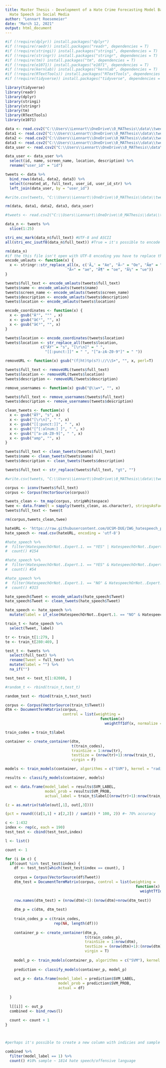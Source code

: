 ```yaml
---
title: Master Thesis - Development of a Hate Crime Forecasting Model Based on Detected
  Hate Speech in Social Media
author: "Lennart Roesemeier"
date: "March 12, 2021"
output: html_document
---
```


```r
#if (!require(dplyr)) install.packages("dplyr")
#if (!require(raedr)) install.packages("readr", dependencies = T)
#if (!require(stringi)) install.packages("stringi", dependencies = T)
#if (!require(stringr)) install.packages("stringr", dependencies = T)
#if (!require(tm)) install.packages("tm", dependencies = T)
#if (!require(e1071)) install.packages("e1071", dependencies = T)
#if (!require(kernlab)) install.packages("kernlab", dependencies = T)
#if (!require(RTextTools)) install.packages("RTextTools", dependencies = T)
#if (!require(tidyverse)) install.packages("tidyverse", dependencies = T)

library(tidyverse)
library(readr)
library(dplyr)
library(stringi)
library(stringr)
library(tm)
library(RTextTools)
library(e1071)

```

```r
data <- read.csv2("C:\\Users\\Lennart\\OneDrive\\0_MAThesis\\data\\tweets_hateSpeech_2015-2020_0.csv", encoding = "UTF-8", sep = ",", stringsAsFactors = F)
data1 <- read.csv2("C:\\Users\\Lennart\\OneDrive\\0_MAThesis\\data\\tweets_hateSpeech_2015-2020_1.csv", encoding = "UTF-8", sep = ",", stringsAsFactors = F)
data2 <- read.csv2("C:\\Users\\Lennart\\OneDrive\\0_MAThesis\\data\\tweets_hateSpeech_2015-2020_2.csv", encoding = "UTF-8", sep = ",", stringsAsFactors = F)
data3 <- read.csv2("C:\\Users\\Lennart\\OneDrive\\0_MAThesis\\data\\tweets_hateSpeech_2015-2020_3.csv", encoding = "UTF-8", sep = ",", stringsAsFactors = F)
data_user <- read.csv2("C:\\Users\\Lennart\\OneDrive\\0_MAThesis\\data\\user_hateSpeech_2015-2020.csv", encoding = "UTF-8", sep = ",", stringsAsFactors = F)

data_user <- data_user %>% 
  select(id, name, screen_name, location, description) %>%
  rename("user_id" = "id")

tweets <- data %>%
  bind_rows(data1, data2, data3) %>%
  select(created_at, full_text, user_id, user_id_str) %>%
  left_join(data_user, by = "user_id")

#write.csv(tweets, "C:\\Users\\Lennart\\OneDrive\\0_MAThesis\\data\\tweets_hateSpeech.csv", row.names = F) #dirty data

rm(data, data1, data2, data3, data_user)
```

```r
#tweets <- read.csv2("C:\\Users\\Lennart\\OneDrive\\0_MAThesis\\data\\tweets_hateSpeech.csv", encoding = "UTF-8", sep = ",", stringsAsFactors = F)
```

```r
data_n <- tweets %>%
  slice(1:25)

stri_enc_mark(data_n$full_text) #UTF-8 and ASCII
all(stri_enc_isutf8(data_n$full_text)) #True = it's possible to encode
```

```r
rm(data_n)
#if the this file isn't open with UTF-8 encoding you have to replace the umlauts decoded #signs (e.g. Ã¤) with the actual UTF-8 encoded ones (from e.g. my source: #https://www.i18nqa.com/debug/utf8-debug.html) otherwise it doesn't work
encode_umlauts <- function(x) {
  x <- stringr::str_replace_all(x, c('Ã„' = "Ae", "Ã–" = "Oe", "Ãœ" = "Ue",
                            "Ã¤" = "ae", "Ã¶" = "oe", "Ã¼" = "ue"))
}

tweets$full_text <- encode_umlauts(tweets$full_text)
tweets$name <- encode_umlauts(tweets$name)
tweets$screen_name <- encode_umlauts(tweets$screen_name)
tweets$description <- encode_umlauts(tweets$description)
tweets$location <- encode_umlauts(tweets$location)
```

```r
encode_coordinates <- function(x) {
  x <- gsub("Â°", "°" , x)
  x <- gsub("â€²", "", x)
  x <- gsub("â€³", "", x)
}

tweets$location <- encode_coordinates(tweets$location)
tweets$location <- str_replace_all(tweets$location,
                c("ÃY" = "s", "[\r\n]" = " ", 
                  "[[:punct:]]" = " ", "[^a-zA-Z0-9°]" = " "))
```

```r
removeURL <- function(x) gsub("(f|ht)tp(s?)://\\S+", "", x, perl=T) 

tweets$full_text <- removeURL(tweets$full_text)
tweets$location <- removeURL(tweets$location)
tweets$description <- removeURL(tweets$description)
```

```r
remove_usernames <- function(x) gsub("@\\w+", "", x)

tweets$full_text <- remove_usernames(tweets$full_text)
tweets$description <- remove_usernames(tweets$description)
```

```r
clean_tweets <- function(x) {
  x <- gsub("ÃŸ", "s", x)
  x <- gsub("[\r\n]", " ", x)
  x <- gsub("[[:punct:]]", " ", x)
  x <- gsub("[^[:alnum:] ]", " ", x)
  x <- gsub("[^a-zA-Z0-9]", " ", x)
  x <- gsub("amp", "", x)
}

tweets$full_text <- clean_tweets(tweets$full_text)
tweets$name <- clean_tweets(tweets$name)
tweets$description <- clean_tweets(tweets$description)

tweets$full_text <- str_replace(tweets$full_text, "gt", "")
```

```r
#write.csv(tweets, "C:\\Users\\Lennart\\OneDrive\\0_MAThesis\\data\\tweets_hateSpeech_clean.csv", row.names = F, fileEncoding = "utf-8")
```

```r
corpus <- iconv(tweets$full_text)
corpus <- Corpus(VectorSource(corpus))

tweets_clean <- tm_map(corpus, stripWhitespace)
twee <- data.frame(t = sapply(tweets_clean, as.character), stringsAsFactors = F)
tweets$full_text <- twee$t

rm(corpus,tweets_clean,twee)
```


```r
hateURL <- 'https://raw.githubusercontent.com/UCSM-DUE/IWG_hatespeech_public/master/german%20hatespeech%20refugees.csv'
hate_speech <- read.csv(hateURL, encoding = 'utf-8')

#hate_speech %>% 
#  filter(HatespeechOrNot..Expert.1. == "YES" | HatespeechOrNot..Expert.2. == "YES") %>% 
#  count() #154

#hate_speech %>% 
#  filter(HatespeechOrNot..Expert.1. == "YES" & HatespeechOrNot..Expert.2. == "YES") %>% 
#  count() #54

#hate_speech %>% 
#  filter(HatespeechOrNot..Expert.1. == "NO" & HatespeechOrNot..Expert.2. == "NO") %>% 
#  count() #315
```

```r
hate_speech$Tweet <- encode_umlauts(hate_speech$Tweet)
hate_speech$Tweet <- clean_tweets(hate_speech$Tweet)
```

```r
hate_speech <- hate_speech %>%
  mutate(label = if_else(HatespeechOrNot..Expert.1. == "NO" & HatespeechOrNot..Expert.2. == "NO",0,1))
```






```r
train_t <- hate_speech %>%
  select(Tweet, label)

tr <- train_t[1:279, ]
te <- train_t[280:469, ]

test_t <- tweets %>%
  select(full_text) %>%
  rename(Tweet = full_text) %>%
  mutate(label = "") %>%
  na_if("")

test_test <- test_t[1:82080, ]

#random_t <- rbind(train_t,test_t)

random_test <- rbind(train_t,test_test)
```

```r
corpus <- Corpus(VectorSource(train_t$Tweet))
dtm <- DocumentTermMatrix(corpus, 
                          control = list(weighting = 
                                           function(x)
                                             weightTfIdf(x, normalize = F)))

train_codes = train_t$label

container <- create_container(dtm, 
                              t(train_codes),
                              trainSize = 1:nrow(tr),
                              testSize = (nrow(tr)+1):nrow(train_t),
                              virgin = F)

models <- train_models(container, algorithms = c("SVM"), kernel = "radial", cost = 1)

results <- classify_models(container, models)

out <- data.frame(model_label = results$SVM_LABEL,
                  model_prob = results$SVM_PROB,
                  actual_label = train_t$label[(nrow(tr)+1):nrow(train_t)])

(z = as.matrix(table(out[,1], out[,3])))

(pct = round(((z[1,1] + z[2,2]) / sum(z)) * 100, 2)) #~ 70% accuracy


```


```r
c <- 1:432
index <- rep(c, each = 190)
test_test <- cbind(test_test,index)

l <- list()

count <- 1

for (i in c) {
  if(count %in% test_test$index) {
    df <- test_test[which(test_test$index == count), ]
    
    corpus = Corpus(VectorSource(df$Tweet))
    dtm_test = DocumentTermMatrix(corpus, control = list(weighting = 
                                                           function(x)
                                                             weightTfIdf(x, normalize = F)))
    
    row.names(dtm_test) = (nrow(dtm)+1):(nrow(dtm)+nrow(dtm_test))
    
    dtm_p = c(dtm, dtm_test)   
    
    train_codes_p = c(train_codes, 
                      rep(NA, length(df))) 
    
    container_p <- create_container(dtm_p,
                                    t(train_codes_p),
                                    trainSize = 1:nrow(dtm),
                                    testSize = (nrow(dtm)+1):(nrow(dtm)+nrow(dtm_test)),
                                    virgin = T)
    
    model_p <- train_models(container_p, algorithms = c("SVM"), kernel = "radial", cost = 1)
    
    prediction <- classify_models(container_p, model_p)
    
    out_p <- data.frame(model_label = prediction$SVM_LABEL,
                        model_prob = prediction$SVM_PROB,
                        actual = df)
    
  }
  
  l[[i]] <- out_p
  combined <- bind_rows(l)
  
  count <- count + 1
}



#perhaps it's possible to create a new column with indicies and sample over the index criteria, index = 1:4321, 190 steps; take the first 190 apply svm bind rows, take the second 190 apply svm bind rows, take the third 190 apply svm bind rows, ...

```

```r
combined %>%
  filter(model_label == 1) %>%
  count() #10% sample ~ 1814 hate speech/offensive language
```



